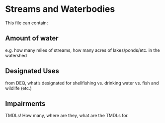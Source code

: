 # Streams and Waterbodies  

This file can contain:  

## Amount of water  

e.g. how many miles of streams, how many acres of lakes/ponds/etc. in the watershed  

## Designated Uses  

from DEQ, what's designated for shellfishing vs. drinking water vs. fish and wildlife (etc.)  

## Impairments  

TMDLs! How many, where are they, what are the TMDLs for.  